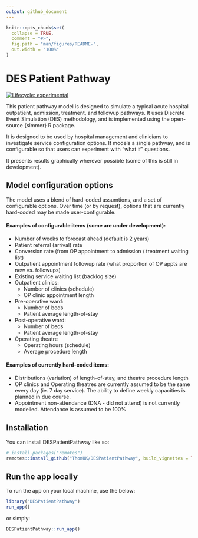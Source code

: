 ```yaml
---
output: github_document
---
```


<!-- README.md is generated from README.Rmd. Please edit that file -->

```r
knitr::opts_chunk$set(
  collapse = TRUE,
  comment = "#>",
  fig.path = "man/figures/README-",
  out.width = "100%"
)
```

# DES Patient Pathway

<!-- badges: start -->
[![Lifecycle: experimental](https://img.shields.io/badge/lifecycle-experimental-orange.svg)](https://lifecycle.r-lib.org/articles/stages.html#experimental)
<!-- badges: end -->

This patient pathway model is designed to simulate a typical acute hospital outpatient, admission, treatment, and followup pathways.  It uses Discrete Event Simulation (DES) methodology, and is implemented using the open-source {simmer} R package.

It is designed to be used by hospital management and clinicians to investigate service configuration options. It models a single pathway, and is configurable so that users can experiment with "what if" questions.  

It presents results graphically wherever possible (some of this is still in development).

## Model configuration options

The model uses a blend of hard-coded assumtions, and a set of configurable options.  Over time (or by request), options that are currently hard-coded may be made user-configurable.  

#### Examples of configurable items (some are under development):
* Number of weeks to forecast ahead (default is 2 years)
* Patient referral (arrival) rate
* Conversion rate (from OP appointment to admission / treatment waiting list)
* Outpatient appointment followup rate (what proportion of OP appts are new vs. followups)
* Existing service waiting list (backlog size)
* Outpatient clinics:
  - Number of clinics (schedule)
  - OP clinic appointment length
* Pre-operative ward:
  - Number of beds
  - Patient average length-of-stay
* Post-operative ward:
  - Number of beds
  - Patient average length-of-stay
* Operating theatre
  - Operating hours (schedule)
  - Average procedure length
  
#### Examples of currently hard-coded items:

* Distributions (variation) of length-of-stay, and theatre procedure length
* OP clinics and Operating theatres are currently assumed to be the same every day (ie. 7 day service).  The ability to define weekly capacities is planned in due course.  
* Appointment non-attendance (DNA - did not attend) is not currently modelled.  Attendance is assumed to be 100%

## Installation

You can install DESPatientPathway like so:

``` r
# install.packages("remotes")
remotes::install_github("ThomUK/DESPatientPathway", build_vignettes = TRUE)
```

## Run the app locally

To run the app on your local machine, use the below:

```r
library("DESPatientPathway")
run_app()
```

or simply:

```r
DESPatientPathway::run_app()
```

